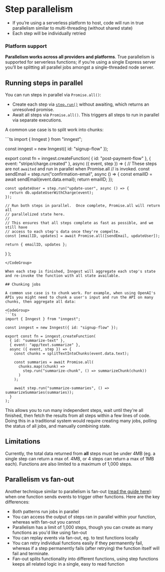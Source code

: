 
# Step parallelism

- If you’re using a serverless platform to host, code will run in true parallelism similar to multi-threading (without shared state)
- Each step will be individually retried

### Platform support

**Parallelism works across all providers and platforms**.  True parallelism is supported for serverless functions;  if you’re using a single Express server you’ll be splitting all parallel jobs amongst a single-threaded node server.

## Running steps in parallel

You can run steps in parallel via `Promise.all()`:

- Create each step via [`step.run()`](/docs/reference/functions/step-run) without awaiting, which returns an unresolved promise.
- Await all steps via `Promise.all()`. This triggers all steps to run in parallel via separate executions.

A common use case is to split work into chunks:

<CodeGroup>
```ts 
import { Inngest } from "inngest";

const inngest = new Inngest({ id: "signup-flow" });

export const fn = inngest.createFunction(
  { id: "post-payment-flow" },
  { event: "stripe/charge.created" },
  async ({ event, step }) => {
    // These steps are not `awaited` and run in parallel when Promise.all
    // is invoked.
    const sendEmail = step.run("confirmation-email", async () => {
      const emailID = await sendEmail(event.data.email);
      return emailID;
    });

    const updateUser = step.run("update-user", async () => {
      return db.updateUserWithCharge(event);
    });

    // Run both steps in parallel.  Once complete, Promise.all will return all
    // parallelized state here.
    //
    // This ensures that all steps complete as fast as possible, and we still have
    // access to each step's data once they're compelte.
    const [emailID, updates] = await Promise.all([sendEmail, updateUser]);

    return { emailID, updates };
  }
);
```
</CodeGroup>

When each step is finished, Inngest will aggregate each step's state and re-invoke the function with all state available.

## Chunking jobs

A common use case is to chunk work. For example, when using OpenAI's APIs you might need to chunk a user's input and run the API on many chunks, then aggregate all data:

<CodeGroup>
```ts 
import { Inngest } from "inngest";

const inngest = new Inngest({ id: "signup-flow" });

export const fn = inngest.createFunction(
  { id: "summarize-text" },
  { event: "app/text.summarize" },
  async ({ event, step }) => {
    const chunks = splitTextIntoChunks(event.data.text);

    const summaries = await Promise.all(
      chunks.map((chunk) =>
        step.run("summarize-chunk", () => summarizeChunk(chunk))
      )
    );

    await step.run("summarize-summaries", () => summarizeSummaries(summaries));
  }
);
```
</CodeGroup>

This allows you to run many independent steps, wait until they're all finished, then fetch the results from all steps within a few lines of code. Doing this in a traditional system would require creating many jobs, polling the status of all jobs, and manually combining state.

## Limitations

Currently, the total data returned from **all** steps must be under 4MB (eg. a single step can return a max of. 4MB, or 4 steps can return a max of 1MB each).  Functions are also limited to a maximum of 1,000 steps.

## Parallelism vs fan-out

Another technique similar to parallelism is fan-out ([read the guide here](/docs/guides/fan-out-jobs)):  when one function sends events to trigger other functions.  Here are the key differences:

- Both patterns run jobs in parallel
- You can access the output of steps ran in parallel within your function, whereas with fan-out you cannot
- Parallelism has a limit of 1,000 steps, though you can create as many functions as you'd like using fan-out
- You can replay events via fan-out, eg. to test functions locally
- You can retry individual functions easily if they permanently fail, whereas if a step permanently fails (after retrying) the function itself will fail and terminate.
- Fan-out splits functionality into different functions, using step functions keeps all related logic in a single, easy to read function
